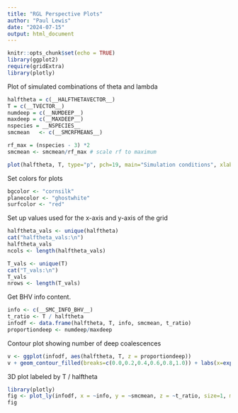 ```yaml
---
title: "RGL Perspective Plots"
author: "Paul Lewis"
date: "2024-07-15"
output: html_document
---
```


```r
knitr::opts_chunk$set(echo = TRUE)
library(ggplot2)
require(gridExtra)
library(plotly)
```

Plot of simulated combinations of theta and lambda

```r
halftheta = c(__HALFTHETAVECTOR__)
T = c(__TVECTOR__)
numdeep = c(__NUMDEEP__)
maxdeep = c(__MAXDEEP__)
nspecies = __NSPECIES__
smcmean   <- c(__SMCRFMEANS__)

rf_max = (nspecies - 3) *2
smcmean <- smcmean/rf_max # scale rf to maximum

plot(halftheta, T, type="p", pch=19, main="Simulation conditions", xlab="theta/2", ylab="T")
```
Set colors for plots

```r
bgcolor <- "cornsilk"
planecolor <- "ghostwhite"
surfcolor <- "red"
```

Set up values used for the x-axis and y-axis of the grid

```r
halftheta_vals <- unique(halftheta)
cat("halftheta_vals:\n")
halftheta_vals
ncols <- length(halftheta_vals)

T_vals <- unique(T)
cat("T_vals:\n")
T_vals
nrows <- length(T_vals)
```

Get BHV info content.

```r
info <- c(__SMC_INFO_BHV__)
t_ratio <- T / halftheta
infodf <- data.frame(halftheta, T, info, smcmean, t_ratio)
proportiondeep <- numdeep/maxdeep
```

Contour plot showing number of deep coalescences

```r
v <- ggplot(infodf, aes(halftheta, T, z = proportiondeep))
v + geom_contour_filled(breaks=c(0.0,0.2,0.4,0.6,0.8,1.0)) + labs(x=expression(theta/2))
```

3D plot labeled by T / halftheta

```r
library(plotly)
fig <- plot_ly(infodf, x = ~info, y = ~smcmean, z = ~t_ratio, size=1, mode = "markers", color=proportiondeep)
fig 

```
